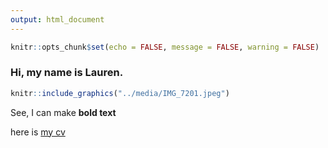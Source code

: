 ```yaml
---
output: html_document
---
```

```r
knitr::opts_chunk$set(echo = FALSE, message = FALSE, warning = FALSE)
```


### Hi, my name is Lauren. 
```r
knitr::include_graphics("../media/IMG_7201.jpeg")
```


See, I can make **bold text** 

here is [my cv](http://Laurensilvatti.github.io/media/Lauren_CV.pdf)


